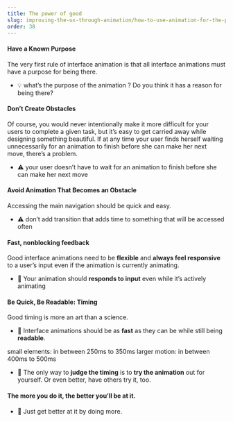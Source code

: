 ```yaml
---
title: The power of good
slug: improving-the-ux-through-animation/how-to-use-animation-for-the-power-of-good
order: 38
---
```


<Article
    first="How to use animation for"
    second="the power of good?"
    description="Animation has a bad repitation because of the banners, used to catch the users attention.  "
>

#### Have a Known Purpose

The very first rule of interface animation is that all interface animations must have a purpose for being there.

- 💡 what’s the purpose of the animation ? Do you think it has a reason for being there?

#### Don’t Create Obstacles

Of course, you would never intentionally make it more difficult for your users to complete a given task, but it’s easy to get carried away while designing something beautiful. If at any time your user finds herself waiting unnecessarily for an animation to finish before she can make her next move, there’s a problem.

- ⚠️ your user doesn’t have to wait for an animation to finish before she can make her next move

#### Avoid Animation That Becomes an Obstacle

Accessing the main navigation should be quick and easy.

- ⚠️ don’t add transition that adds time to something that will be accessed often

#### Fast, nonblocking feedback

Good interface animations need to be **flexible** and **always feel responsive** to a user’s input even if the animation is currently animating.

- 🌿 Your animation should **responds to input** even while it’s actively animating

#### Be Quick, Be Readable: Timing

Good timing is more an art than a science.

- 🌿 Interface animations should be as **fast** as they can be while still being **readable**.

small elements: in between 250ms to 350ms
larger motion: in between 400ms to 500ms

- 🌿 The only way to **judge the timing** is to **try the animation** out for yourself. Or even better, have others try it, too.

#### The more you do it, the better you’ll be at it.

- 💪 Just get better at it by doing more.

</Article>
